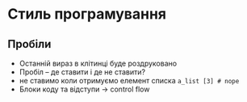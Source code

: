 # Стиль програмування {#style}

## Пробіли

* Останній вираз в клітинці буде роздруковано 
* Пробіл -- де ставити і де не ставити? 
* не ставимо коли отримуємо елемент списка `a_list [3] # nope`
* Блоки коду та відступи -> control flow
